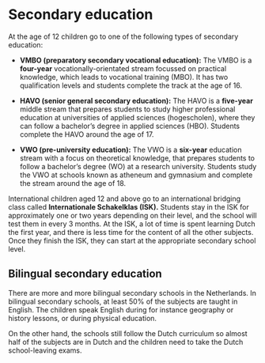 # Secondary education

At the age of 12 children go to one of the following types of secondary education:

- **VMBO (preparatory secondary vocational education):** The VMBO is a **four-year** vocationally-orientated stream focussed on practical knowledge, which leads to vocational training (MBO). It has two qualification levels and students complete the track at the age of 16.

- **HAVO (senior general secondary education):** The HAVO is a **five-year** middle stream that prepares students to study higher professional education at universities of applied sciences (hogescholen), where they can follow a bachelor’s degree in applied sciences (HBO). Students complete the HAVO around the age of 17.

- **VWO (pre-university education):** The VWO is a **six-year** education stream with a focus on theoretical knowledge, that prepares students to follow a bachelor’s degree (WO) at a research university. Students study the VWO at schools known as atheneum and gymnasium and complete the stream around the age of 18.

International children aged 12 and above go to an international bridging class called **Internationale Schakelklas (ISK).** Students stay in the ISK for approximately one or two years depending on their level, and the school will test them in every 3 months. At the ISK, a lot of time is spent learning Dutch the first year, and there is less time for the content of all the other subjects. Once they finish the ISK, they can start at the appropriate secondary school level.

## Bilingual secondary education

There are more and more bilingual secondary schools in the Netherlands. In bilingual secondary schools, at least 50% of the subjects are taught in English. The children speak English during for instance geography or history lessons, or during physical education.

On the other hand, the schools still follow the Dutch curriculum so almost half of the subjects are in Dutch and the children need to take the Dutch school-leaving exams. 

